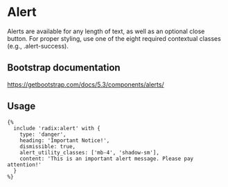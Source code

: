 # Alert

Alerts are available for any length of text, as well as an optional close button. For proper styling, use one of the eight required contextual classes (e.g., .alert-success).

## Bootstrap documentation

https://getbootstrap.com/docs/5.3/components/alerts/

## Usage

```twig
{%
  include 'radix:alert' with {
    type: 'danger',
    heading: 'Important Notice!',
    dismissible: true,
    alert_utility_classes: ['mb-4', 'shadow-sm'],
    content: 'This is an important alert message. Please pay attention!'
  }
%}
```
